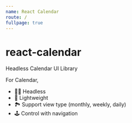 ```yaml
---
name: React Calendar
route: /
fullpage: true
---
```


# react-calendar

Headless Calendar UI Library

For Calendar,

- 🧙‍♂️ Headless
- 🔖 Lightweight
- 🏞 Support view type (monthly, weekly, daily)
- 🕹 Control with navigation
